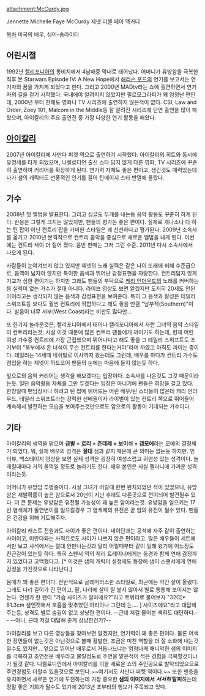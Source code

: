 attachment:McCurdy.jpg

Jennette Michelle Faye McCurdy
제넷 미셸 페이 맥커디

[[목차]]
미국의 배우, 싱어-송라이터

== 어린시절 ==

1992년 [[캘리포니아]]의 롱비치에서 4남매중 막내로 태어났다. 어머니가 유방암을 극복한 직후 본 Starwars Episode IV: A New Hope에서 [[해리슨 포드]]의 연기를 보고서는 연기자의 꿈을 가지게 되었다고 한다. 그리고 2000년 MADtv라는 쇼에 출연하면서 연기자의 길을 걷기 시작했다. 국내에야 알려지지 않았지만 필르모그라피가 꽤 엄청난 편인데, 2000년 부터 한해도 영화나 TV 시리즈에 출연하지 않은적이 없다. CSI, Law and Order, Zoey 101, Malcom in the Middle등 잘 알려진 시리즈에 단연 출연을 많이 해왔으며, 아이칼리의 주요 출연진 중 가장 다양한 연기 활동을 해왔다.

== [[아이칼리]] ==

2007년 아이칼리에 사만다 퍼켓 역으로 출연하기 시작했다. 아이칼리의 히트와 동시에 유명세를 타게 되었으며, 니켈로디언 출신 스타 답지 않게 다른 영화, TV 시리즈에 꾸준히 출연하여 커리어를 확장하게 된다. 연기력 자체도 좋은 편이고, 생긴것도 매력있는데다가 샘의 캐릭터도 선풍적인 인기를 끌어 틴에이지 스타 반열에 올랐다. 

== 가수 ==

2008년 첫 앨범을 발표한다. 그리고 싱글도 두개를 내는등 음악 활동도 꾸준히 하게 된다. 반응은 그렇게 크지는 않았지만, 팬들의 평가는 좋은 편이다. 실제로 개나소나 다 하는 틴 팝이 아닌 컨트리 팝을 가미한 스타일은 꽤 신선하다고 평가된다. 2009년 소속사를 옮기고 2010년 본격적으로 컨트리 음악을 중심으로 새로운 앨범을 내게 된다. 이번에는 컨트리 색이 더 짙어 졌다. 음반 판매는 그저 그런 수준. 2011년 다시 소속사에서 나오게 된다.

사람들이 눈여겨보지 않고 있지만 제넷의 노래 실력은 같은 나이 또래에 비해 수준급으로, 음역이 넓지야 않지만 특이한 음색과 뛰어난 감정표현을 자랑한다. 컨트리답지 않게 기교가 심한 편이기는 하지만 그래도 팬들의 부탁으로 [[케리 언더우드]]의 노래를 커버하는 등 실력이 없는 가수가 절대 아니다. 라이브 영상도 보면 알겠지만 도저히 20세도 안된 아이라고는 생각되지 않는 음색과 감정표현을 보여준다. 특히 그 음색과 발성은 테일러 스위프트등 보다도 훨씬 컨트리에 적합하다고 해도 좋을 만큼 "남부적(Southern)"이다. 발음이 너무 서부(West Coast)라는 비판도 많다만...

또 한가지 놀라운것은, 캘리포니아에서 태어나 캘리포니아에서 자란 그녀의 음악 스타일이 컨트리라는것; 사실 이것 때문에 많은 컨트리 팬들에게 까이기도 하는데, 현재 어린 여성 가수중 컨트리에 가장 근접했으며 뛰어나다고 해도 좋을 그 테일러 스위프트도 초기부터 "북부에서 온 녀석이 무슨 컨트리를 한다는거야"라며 까였고 아직도 까이는 중이다. 테일러는 14세때 네쉬빌로 이사까지 왔는데도 그런데, 배우를 하다가 컨트리 가수도 겸업을 하는 제넷이 하드코어 팬들의 눈에는 마음에 들지 않는듯 하다.

앞으로의 음악 커리어는 생각을 해보겠다는 입장이다. 소속사를 나온것도 그것 때문이라는듯. 일단 음악활동 자체를 그만 두겠다는 입장은 아니기에 팬들은 희망을 걸고 있다. 한창일때 팬덤장사나 하려고 틴 팝에 뛰어드는 어린 배우/틴 스타들이 많은데 캐리 언더우드, 테일러 스위프트라는 강력한 선배들이자 라이벌이 있는 컨트리 쪽으로 뛰어들어 계속해서 발전하는 모습을 보여주는것만으로도 앞으로의 활동이 기대되는 가수이다.

== 기타 ==

아이칼리의 샘역을 맡으며 '''금발 + 로리 + 츤데레 + 보이쉬 + 갭모에'''라는 모에의 결정체가 되었다. 뭐, 실제 배우의 성격은 '''절대''' 샘과 같지 때문에 큰 의미는 없는듯 하지만. 인터뷰, 백스테이지 영상을 보면 실제 성격은 굉장히 여성스럽고 귀염성 있는 성격이다. 놀래킬때마다 거의 울먹일 정도로 놀라기도 한다. 배우 본인은 사실 멜라니에 가까운 성격이라는듯.

어머니가 유방암 투병중이다. 사실 그녀가 어릴때 한번 완치되었던 적이 있었으나, 유방암은 재발확률이 높은 암으로서 20년이 지난 후에도 다른곳으로 전이되어 발견될수 있다. 더 큰 문제는 유방암은 유전될 가능성이 꽤 높은 암이라는것. 유방암을 일으키는 17번 염색체가 돌연변이를 일으킬경우 그 염색체의 유전은 곧 암의 유전이 될수 있다. 팬들은 건강을 위해 기도해주자.

아이칼리 캐스트 전원과도 사이가 좋은 편이다. 네이단과는 공석에 자주 같이 출연하는 사이이고, 미란다와는 사적으로도 사이가 나쁘지 않은 편이라고. 많은 배우들이 세트에서만 보고 사석에서는 절대 안만나는것과 달리 어릴때부터 같이 일해 왔기에 어느정도 친근감이 있는듯 하다. 특히 스팬서 역의 제리 트레이너에게는 동경과 함께 연애 감정까지 있었다고 고백했다고. [* 이것은 샘의 캐릭터 설정에도 등장해 샘이 스팬서에게 연애감정을 가진것으로 나타난다.]

몸매가 꽤 좋은 편이다. 전반적으로 글레머러스한 스타일로, 최근에는 약간 살이 올랐다. 그래도 다리 길이가 긴 편이고, 팔, 다리에 살이 잘 붙지 않아서 별로 통통해 보이지는 않는다. 언젠가 한 팬이 "가슴 사이즈가 얼마에요?"라고 트위터로 물어보자 "32C[* 81.3cm 샘앤캣애서 호흡을 맞추었던 아리아나 그란데 는.... ] 사이즈에요"라고 대답해주는등, 성격도 별로 숨김이 없고 상냥한 편이다. --근데 저걸 물어본 색히도 대단하다.-- --아니, 근데 저걸 대답해 준게 상냥한건가?--

아이칼리를 보고 다른 영상들을 찾아보면 알겠지만, 연기력이 꽤 좋은 편이다. 물론 어색한 장면들이 없는것은 아닌것으로 볼때 활발한, 조금은 미친 역할을 더 잘 소화해 내는것일수도 있지만... 앞으로 뛰어난 배우로서 거듭나느냐는 엄청나게 매니악한 샘의 이미지를 극복하고 조연전문 배우라고 불릴정도로 주연을 맡은적이 적은 경험을 극복할것이냐가 될것 같다. 니켈로디언에서 아이칼리를 이을 새로운 쇼의 주인공으로 발탁되었으므로 주연경험도 더할수 있을것으로 보인다.~~여기서도 사만다 퍼켓 역이다.~~ 또한 팬층을 유지하면서 새로운 연기에 도전하는데 가장 중요한 '''샘의 이미지에서 ''서서히'' 탈피'''하는데 정말 좋은 기회가 될수도 있기에 2013년 초부터의 행보가 주목되고 있다.
